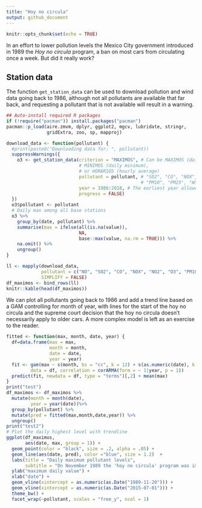 ```yaml
---
title: "Hoy no circula"
output: github_document
---
```


```r
knitr::opts_chunk$set(echo = TRUE)
```

In an effort to lower pollution levels the Mexico City government introduced in 1989 the *Hoy no circula* program, a ban on most cars from circulating once a week. But did it really work? 

## Station data

The function ```get_station_data``` can be used to download pollution and wind data going back to 1986, although not all pollutants are available that far back, and requesting a pollutant that is
not available will result in a warning.

```r
## Auto-install required R packages
if (!require("pacman")) install.packages("pacman")
pacman::p_load(aire.zmvm, dplyr, ggplot2, mgcv, lubridate, stringr,
               gridExtra, zoo, sp, mapproj)
```

```r
download_data <- function(pollutant) {
  #print(paste0("Downloading data for: ", pollutant))
  suppressWarnings({
    o3 <- get_station_data(criterion = "MAXIMOS", # Can be MAXIMOS (daily maximum), 
                           # MINIMOS (daily minimum), 
                           # or HORARIOS (hourly average)
                           pollutant = pollutant, # "SO2", "CO", "NOX", "NO2", "NO", "O3", 
                                                  # "PM10", "PM25", "WSP", "WDR", "TMP", "RH"
                           year = 1986:2018, # The earliest year allowed is 1986
                           progress = FALSE)
  })
  o3$pollutant <- pollutant
  # Daily max among all base stations
  o3 %>% 
    group_by(date, pollutant) %>% 
    summarise(max = ifelse(all(is.na(value)),
                           NA,
                           base::max(value, na.rm = TRUE))) %>%
    na.omit() %>%
    ungroup()
}

ll <- mapply(download_data, 
             pollutant = c("NO", "SO2", "CO", "NOX", "NO2", "O3", "PM10", "PM25"),
             SIMPLIFY = FALSE)
df_maximos <- bind_rows(ll)
knitr::kable(head(df_maximos))
```


We can plot all pollutants going back to 1986 and add a trend line based on a GAM controlling for month of year, with lines for the start of the hoy no circula and the supreme court decision that the hoy no circula doesn't necessarily apply to older cars. A more complex model is left as an exercise to the reader.


```r
fitted <- function(max, month, date, year) {
  df=data.frame(max = max,
                month = month,
                date = date,
                year = year)
  fit <- gam(max ~ s(month, bs = "cc", k = 12) + s(as.numeric(date), k = 20),
         data = df, correlation = corARMA(form = ~ 1|year, p = 1))
  predict(fit, newdata = df, type = "terms")[,2] + mean(max)
}
print("test")
df_maximos <- df_maximos %>%
  mutate(month = month(date),
         year = year(date))%>%
  group_by(pollutant) %>%
  mutate(pred = fitted(max,month,date,year)) %>%
  ungroup()
print("test2")
# Plot the daily highest level with trendline
ggplot(df_maximos, 
       aes(date, max, group = 1)) +
  geom_point(color = "black", size = .2, alpha = .05) +
  geom_line(aes(date, pred), color ="blue", size = 1.2)  +
  labs(title = "Daily maximum pollutant levels",
       subtitle = "On November 1989 the 'hoy no circula' program was implemented in Mexico City. On July 2015 the supreme court overturned\na rule banning all cars more than eight years old from the 'hoy no circula' program") +
  ylab("maximum daily value") +
  xlab("date") +
  geom_vline(xintercept = as.numeric(as.Date("1989-11-20"))) +
  geom_vline(xintercept = as.numeric(as.Date("2015-07-01"))) +
  theme_bw() +
  facet_wrap(~pollutant, scales = "free_y", ncol = 1)


```
